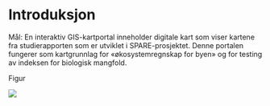 # Introduksjon

Mål: En interaktiv GIS-kartportal inneholder digitale kart som viser kartene fra studierapporten som er utviklet i SPARE-prosjektet. Denne portalen fungerer som kartgrunnlag for «økosystemregnskap for byen» og for testing av indeksen for biologisk mangfold.

Figur

![](Blagronn_kartportal_figur.PNG)